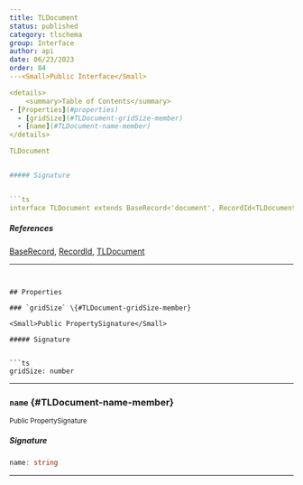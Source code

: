 ```yaml
---
title: TLDocument
status: published
category: tlschema
group: Interface
author: api
date: 06/23/2023
order: 84
---<Small>Public Interface</Small>

<details>
	<summary>Table of Contents</summary>
- [Properties](#properties)
  - [gridSize](#TLDocument-gridSize-member)
  - [name](#TLDocument-name-member)
</details>

TLDocument


##### Signature


```ts
interface TLDocument extends BaseRecord<'document', RecordId<TLDocument>> {}
```

##### References

[BaseRecord](/gen/store/BaseRecord-interface), [RecordId](/gen/store/RecordId-type), [TLDocument](/gen/tlschema/TLDocument-interface)

---
```


## Properties

### `gridSize` \{#TLDocument-gridSize-member}

<Small>Public PropertySignature</Small>

##### Signature


```ts
gridSize: number
```

---

### `name` \{#TLDocument-name-member}

<Small>Public PropertySignature</Small>

##### Signature


```ts
name: string
```

---

